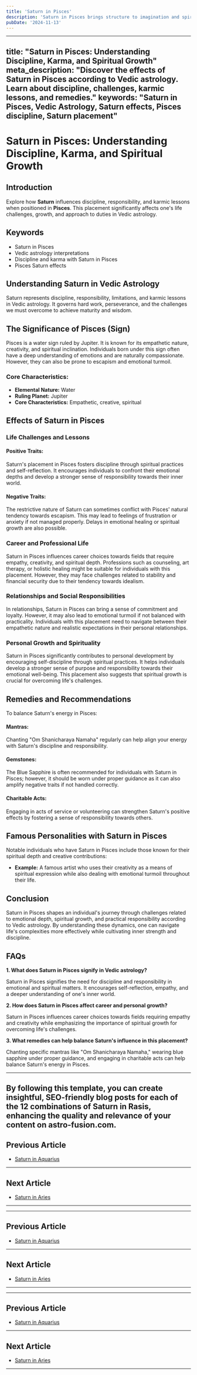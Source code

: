 ```yaml
---
title: 'Saturn in Pisces'
description: 'Saturn in Pisces brings structure to imagination and spirituality. Individuals may face challenges in defining boundaries but can develop deep compassion and practical spirituality.'
pubDate: '2024-11-13'
---
```


--- 
title: "Saturn in Pisces: Understanding Discipline, Karma, and Spiritual Growth"
meta_description: "Discover the effects of Saturn in Pisces according to Vedic astrology. Learn about discipline, challenges, karmic lessons, and remedies."
keywords: "Saturn in Pisces, Vedic Astrology, Saturn effects, Pisces discipline, Saturn placement"
---

# Saturn in Pisces: Understanding Discipline, Karma, and Spiritual Growth

## Introduction

Explore how **Saturn** influences discipline, responsibility, and karmic lessons when positioned in **Pisces**. This placement significantly affects one's life challenges, growth, and approach to duties in Vedic astrology.

## Keywords

- Saturn in Pisces
- Vedic astrology interpretations
- Discipline and karma with Saturn in Pisces
- Pisces Saturn effects

## Understanding Saturn in Vedic Astrology

Saturn represents discipline, responsibility, limitations, and karmic lessons in Vedic astrology. It governs hard work, perseverance, and the challenges we must overcome to achieve maturity and wisdom.

## The Significance of Pisces (Sign)

Pisces is a water sign ruled by Jupiter. It is known for its empathetic nature, creativity, and spiritual inclination. Individuals born under this sign often have a deep understanding of emotions and are naturally compassionate. However, they can also be prone to escapism and emotional turmoil.

### Core Characteristics:
- **Elemental Nature:** Water
- **Ruling Planet:** Jupiter
- **Core Characteristics:** Empathetic, creative, spiritual

## Effects of Saturn in Pisces

### Life Challenges and Lessons

#### Positive Traits:
Saturn's placement in Pisces fosters discipline through spiritual practices and self-reflection. It encourages individuals to confront their emotional depths and develop a stronger sense of responsibility towards their inner world.

#### Negative Traits:
The restrictive nature of Saturn can sometimes conflict with Pisces' natural tendency towards escapism. This may lead to feelings of frustration or anxiety if not managed properly. Delays in emotional healing or spiritual growth are also possible.

### Career and Professional Life

Saturn in Pisces influences career choices towards fields that require empathy, creativity, and spiritual depth. Professions such as counseling, art therapy, or holistic healing might be suitable for individuals with this placement. However, they may face challenges related to stability and financial security due to their tendency towards idealism.

### Relationships and Social Responsibilities

In relationships, Saturn in Pisces can bring a sense of commitment and loyalty. However, it may also lead to emotional turmoil if not balanced with practicality. Individuals with this placement need to navigate between their empathetic nature and realistic expectations in their personal relationships.

### Personal Growth and Spirituality

Saturn in Pisces significantly contributes to personal development by encouraging self-discipline through spiritual practices. It helps individuals develop a stronger sense of purpose and responsibility towards their emotional well-being. This placement also suggests that spiritual growth is crucial for overcoming life's challenges.

## Remedies and Recommendations

To balance Saturn's energy in Pisces:

#### Mantras:
Chanting "Om Shanicharaya Namaha" regularly can help align your energy with Saturn's discipline and responsibility.

#### Gemstones:
The Blue Sapphire is often recommended for individuals with Saturn in Pisces; however, it should be worn under proper guidance as it can also amplify negative traits if not handled correctly.

#### Charitable Acts:
Engaging in acts of service or volunteering can strengthen Saturn's positive effects by fostering a sense of responsibility towards others.

## Famous Personalities with Saturn in Pisces

Notable individuals who have Saturn in Pisces include those known for their spiritual depth and creative contributions:

- **Example:** A famous artist who uses their creativity as a means of spiritual expression while also dealing with emotional turmoil throughout their life.

## Conclusion

Saturn in Pisces shapes an individual's journey through challenges related to emotional depth, spiritual growth, and practical responsibility according to Vedic astrology. By understanding these dynamics, one can navigate life's complexities more effectively while cultivating inner strength and discipline.

## FAQs

**1. What does Saturn in Pisces signify in Vedic astrology?**

Saturn in Pisces signifies the need for discipline and responsibility in emotional and spiritual matters. It encourages self-reflection, empathy, and a deeper understanding of one's inner world.

**2. How does Saturn in Pisces affect career and personal growth?**

Saturn in Pisces influences career choices towards fields requiring empathy and creativity while emphasizing the importance of spiritual growth for overcoming life's challenges.

**3. What remedies can help balance Saturn's influence in this placement?**

Chanting specific mantras like "Om Shanicharaya Namaha," wearing blue sapphire under proper guidance, and engaging in charitable acts can help balance Saturn's energy in Pisces.

---

By following this template, you can create insightful, SEO-friendly blog posts for each of the 12 combinations of Saturn in Rasis, enhancing the quality and relevance of your content on **astro-fusion.com**.
---

## Previous Article
- [Saturn in Aquarius](/blogs-md/0807_Saturn_in_Rashi/080711_Saturn_in_Aquarius.mdx)

---

## Next Article
- [Saturn in Aries](/blogs-md/0807_Saturn_in_Rashi/080701_Saturn_in_Aries.mdx)

---
---

## Previous Article
- [Saturn in Aquarius](080711_Saturn_in_Aquarius.mdx)

---

## Next Article
- [Saturn in Aries](080701_Saturn_in_Aries.mdx)

---
---

## Previous Article
- [Saturn in Aquarius](080711_Saturn_in_Aquarius.mdx)

---

## Next Article
- [Saturn in Aries](080701_Saturn_in_Aries.mdx)

---
